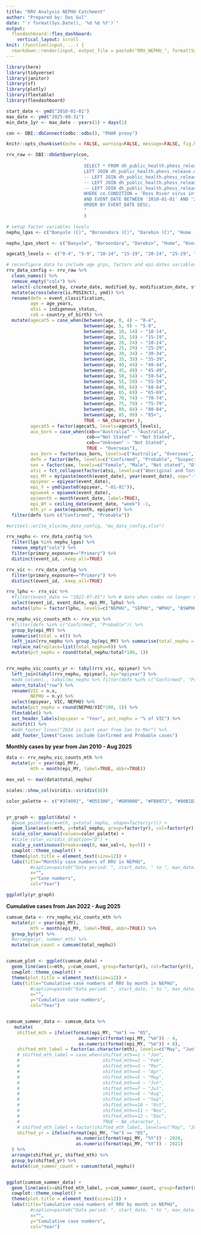 ```yaml
---
title: "RRV Analysis NEPHU Catchment"
author: "Prepared by: Des Gul"
date: "`r format(Sys.Date(), '%d %b %Y')`"
output: 
  flexdashboard::flex_dashboard:
    vertical_layout: scroll
knit: (function(input, ...) {
  rmarkdown::render(input, output_file = paste0("RRV_NEPHU_", format(Sys.Date(), "%d %b %Y")), output_dir = "../Output") })
---
```


```r
library(here)
library(tidyverse)
library(janitor)
library(sf)
library(plotly)
library(flextable)
library(flexdashboard)

```


```r
start_date <- ymd("2010-01-01")
max_date <- ymd("2025-08-31")
min_date_1yr <- max_date - years(1) + days(1)

```

```r
con <- DBI::dbConnect(odbc::odbc(), "PHAR proxy")

```

``` r
knitr::opts_chunk$set(echo = FALSE, warning=FALSE, message=FALSE, fig.height=6, fig.width=13, ft.align="left", connection="con")

```




```r
rrv_raw <- DBI::dbGetQuery(con, 
                             "
                             SELECT * FROM dh_public_health.phess_release.caseevents ce 
                             LEFT JOIN dh_public_health.phess_release.caseexposures exp ON ce.EVENT_ID = exp.EVENT_ID 
                             -- LEFT JOIN dh_public_health.phess_release.events_buruli_ulcer bu ON ce.EVENT_ID = bu.EVENT_ID
                             -- LEFT JOIN dh_public_health.phess_release.events_buruli_ulcer_exposure buex ON ce.EVENT_ID = buex.EVENT_ID
                             -- LEFT JOIN dh_public_health.phess_release.caselabresults lab ON ce.EVENT_ID = lab.EVENT_ID
                             WHERE ce.CONDITION = 'Ross River virus infection' 
                             AND EVENT_DATE BETWEEN '2010-01-01' AND '2025-08-31' 
                             ORDER BY EVENT_DATE DESC; 
                             "
                             )

```

``` r
# setup factor variables levels
nephu_lgas <- c("Banyule (C)", "Boroondara (C)", "Darebin (C)", "Hume (C)", "Knox (C)", "Manningham (C)", "Maroondah (C)", "Nillumbik (S)", "Whitehorse (C)", "Whittlesea (C)", "Yarra (C)", "Yarra Ranges (S)")

nephu_lgas_short <- c("Banyule", "Boroondara", "Darebin", "Hume", "Knox", "Manningham", "Maroondah", "Nillumbik", "Whitehorse", "Whittlesea", "Yarra", "Yarra Ranges")

agecat5_levels <- c("0-4", "5-9", "10-14", "15-19", "20-24", "25-29", "30-34", "35-39", "40-44", "45-49", "50-54", "55-59", "60-64", "65-69", "70-74", "75-79", "80-84", "85+")

# reconfigure data to include age grps, factors and epi-dates variables
rrv_data_config <- rrv_raw %>% 
  clean_names() %>% 
  remove_empty("cols") %>% 
  select(-c(created_by, create_date, modified_by, modification_date, status, starts_with("enhanced_surveillance"), discharge_summary_requested, unid, event_id_2, status_2)) %>% 
  mutate(across(where(is.POSIXct), ymd)) %>% 
  rename(defn = event_classification, 
         age = age_years, 
         atsi = indigenous_status, 
         cob = country_of_birth) %>% 
  mutate(agecat5 = case_when(between(age, 0, 4) ~ "0-4", 
                             between(age, 5, 9) ~ "5-9",
                             between(age, 10, 14) ~ "10-14",
                             between(age, 15, 19) ~ "15-19",
                             between(age, 20, 24) ~ "20-24",
                             between(age, 25, 29) ~ "25-29",
                             between(age, 30, 34) ~ "30-34",
                             between(age, 35, 39) ~ "35-39",
                             between(age, 40, 44) ~ "40-44",
                             between(age, 45, 49) ~ "45-49",
                             between(age, 50, 54) ~ "50-54",
                             between(age, 55, 59) ~ "55-59",
                             between(age, 60, 64) ~ "60-64",
                             between(age, 65, 69) ~ "65-69",
                             between(age, 70, 74) ~ "70-74",
                             between(age, 75, 79) ~ "75-79",
                             between(age, 80, 84) ~ "80-84",
                             between(age, 85, 99) ~ "85+", 
                             TRUE ~ NA_character_), 
         agecat5 = factor(agecat5, levels=agecat5_levels), 
         aus_born = case_when(cob=="Australia" ~ "Australia", 
                              cob=="Not Stated" ~ "Not Stated", 
                              cob=="Unknown" ~ "Not Stated", 
                              TRUE ~ "Overseas"), 
         aus_born = factor(aus_born, levels=c("Australia", "Overseas", "Not stated")), 
         defn = factor(defn, levels=c("Confirmed", "Probable", "Suspected", "Rejected", "Not notifiable")), 
         sex = factor(sex, levels=c("Female", "Male", "Not stated", "Other")), 
         atsi = fct_collapse(factor(atsi, levels=c("Aboriginal and Torres Strait Islander origin", "Aboriginal but not Torres Strait Islander origin", "Not Aboriginal or Torres Strait Islander", "Missing/Not Stated")), `Aboriginal and/or Torres Strait Islander` = c("Aboriginal and Torres Strait Islander origin", "Aboriginal but not Torres Strait Islander origin")), 
         epi_MY = my(paste(month(event_date), year(event_date), sep="-")), 
         epiyear = epiyear(event_date), 
         epi_Y = ymd(paste0(epiyear, "-01-01")), 
         epiweek = epiweek(event_date), 
         epimonth = month(event_date, label=TRUE), 
         epi_WY = ceiling_date(event_date, "week") -1, 
         mth_yr = paste(epimonth, epiyear)) %>% 
  filter(defn %in% c("Confirmed", "Probable"))

#writexl::write_xlsx(mu_data_config, "mu_data_config.xlsx")

rrv_nephu <- rrv_data_config %>% 
  filter(lga %in% nephu_lgas) %>% 
  remove_empty("cols") %>% 
  filter(primary_exposure=="Primary") %>% 
  distinct(event_id, .keep_all=TRUE)

rrv_vic <- rrv_data_config %>% 
  filter(primary_exposure=="Primary") %>% 
  distinct(event_id, .keep_all=TRUE)

rrv_lphu <- rrv_vic %>% 
  #filter(event_date >= "2022-07-01") %>% # date when codes no longer used for lphu
  select(event_id, event_date, epi_MY, lphu) %>% 
  mutate(lphu = factor(lphu, levels=c("NEPHU", "SEPHU", "WPHU", "BSWPHU", "GPHU", "GVPHU", "GWSMPHU", "LMPHU")))

```

``` r
rrv_nephu_vic_counts_mth <- rrv_vic %>% 
  #filter(defn %in% c("Confirmed", "Probable")) %>% 
  group_by(epi_MY) %>% 
  summarise(total = n()) %>% 
  left_join(rrv_nephu %>% group_by(epi_MY) %>% summarise(total_nephu = n()), by="epi_MY") %>% 
  replace_na(replace=list(total_nephu=0)) %>% 
  mutate(pct_nephu = round(total_nephu/total*100, 1))


rrv_nephu_vic_counts_yr <- tabyl(rrv_vic, epiyear) %>% 
  left_join(tabyl(rrv_nephu, epiyear), by="epiyear") %>% 
  #add_column(., tabyl(mu_nephu %>% filter(defn %in% c("Confirmed", "Probable")), epiyear)) %>% 
  adorn_totals("row") %>% 
  rename(VIC = n.x, 
         NEPHU = n.y) %>% 
  select(epiyear, VIC, NEPHU) %>% 
  mutate(pct_nephu = round(NEPHU/VIC*100, 1)) %>% 
  flextable() %>% 
  set_header_labels(epiyear = "Year", pct_nephu = "% of VIC") %>% 
  autofit() %>% 
  #add_footer_lines("2024 is part year from Jan to Mar") %>% 
  add_footer_lines("Cases include Confirmed and Probable cases")


```

**Monthly cases by year from Jan 2010 - Aug 2025**

```r
data <- rrv_nephu_vic_counts_mth %>% 
  mutate(yr = year(epi_MY), 
         mth = month(epi_MY, label=TRUE, abbr=TRUE))

max_val <- max(data$total_nephu)

scales::show_col(viridis::viridis(16))

color_palette <- c("#374091", "#D55300", "#D89000", "#FB8072", "#80B1D3", "#F0E442", "#66A61E", "#FCCDE5", "#666666", "#BC80BD", "#5BC788", "#E7298A", "#481A6CFF", "#22A884FF", "#FDE725FF", "#31668EFF")


yr_graph <- ggplot(data) + 
  #geom_point(aes(x=mth, y=total_nephu, shape=factor(yr))) + 
  geom_line(aes(x=mth, y=total_nephu, group=factor(yr), col=factor(yr)), linewidth=1) + 
  scale_color_manual(values=color_palette) + 
  #scale_color_viridis_d(option="D") + 
  scale_y_continuous(breaks=seq(0, max_val+4, by=5)) + 
  cowplot::theme_cowplot() + 
  theme(plot.title = element_text(size=12)) + 
  labs(title="Monthly case numbers of RRV in NEPHU", 
         #caption=paste0("Data period: ", start_date, " to ", max_date), 
         x="", 
         y="Case numbers", 
         col="Year")

ggplotly(yr_graph)
```


**Cumulative cases from Jan 2022 - Aug 2025**

```r
cumsum_data <- rrv_nephu_vic_counts_mth %>% 
  mutate(yr = year(epi_MY), 
         mth = month(epi_MY, label=TRUE, abbr=TRUE)) %>% 
  group_by(yr) %>% 
  #arrange(yr, summer_mth) %>% 
  mutate(cum_count = cumsum(total_nephu))


cumsum_plot <- ggplot(cumsum_data) + 
  geom_line(aes(x=mth, y=cum_count, group=factor(yr), col=factor(yr)), linewidth=1) + 
  cowplot::theme_cowplot() + 
  theme(plot.title = element_text(size=12)) + 
  labs(title="Cumulative case numbers of RRV by month in NEPHU", 
         #caption=paste0("Data period: ", start_date, " to ", max_date), 
         x="", 
         y="Cumulative case numbers", 
         col="Year")


cumsum_summer_data <- cumsum_data %>% 
   mutate(
    shifted_mth = ifelse(format(epi_MY, "%m") >= "05", 
                           as.numeric(format(epi_MY, "%m")) - 4, 
                           as.numeric(format(epi_MY, "%m")) + 8), 
    shifted_mth_label = factor(as.character(mth), levels=c("May", "Jun", "Jul", "Aug", "Sep", "Oct", "Nov", "Dec", "Jan", "Feb", "Mar", "Apr")), 
    # shifted_mth_label = case_when(shifted_mth==1 ~ "Jan", 
    #                               shifted_mth==2 ~ "Feb", 
    #                               shifted_mth==3 ~ "Mar", 
    #                               shifted_mth==4 ~ "Apr", 
    #                               shifted_mth==5 ~ "May", 
    #                               shifted_mth==6 ~ "Jun", 
    #                               shifted_mth==7 ~ "Jul", 
    #                               shifted_mth==8 ~ "Aug", 
    #                               shifted_mth==9 ~ "Sep", 
    #                               shifted_mth==10 ~ "Oct", 
    #                               shifted_mth==11 ~ "Nov", 
    #                               shifted_mth==12 ~ "Dec", 
    #                               TRUE ~ NA_character_), 
    # shifted_mth_label = factor(shifted_mth_label, levels=c("May", "Jun", "Jul", "Aug", "Sep", "Oct", "Nov", "Dec", "Jan", "Feb", "Mar", "Apr")), 
    shifted_yr = ifelse(format(epi_MY, "%m") >= "05", 
                          as.numeric(format(epi_MY, "%Y")) - 2020, 
                          as.numeric(format(epi_MY, "%Y")) - 2021)
  ) %>% 
  arrange(shifted_yr, shifted_mth) %>% 
  group_by(shifted_yr) %>% 
  mutate(cum_summer_count = cumsum(total_nephu))


ggplot(cumsum_summer_data) + 
  geom_line(aes(x=shifted_mth_label, y=cum_summer_count, group=factor(shifted_yr), col=factor(shifted_yr)), linewidth=1) + 
  cowplot::theme_cowplot() + 
  theme(plot.title = element_text(size=12)) + 
  labs(title="Cumulative case numbers of RRV by month in NEPHU", 
         #caption=paste0("Data period: ", start_date, " to ", max_date), 
         x="", 
         y="Cumulative case numbers", 
         col="Year")
```

